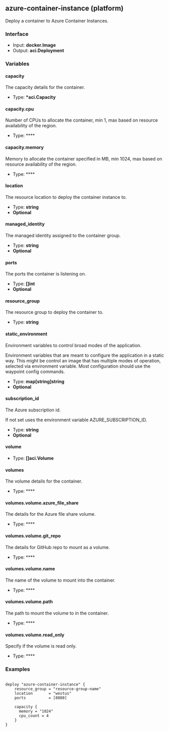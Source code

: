 ## azure-container-instance (platform)

Deploy a container to Azure Container Instances.

### Interface

- Input: **docker.Image**
- Output: **aci.Deployment**

### Variables

#### capacity

The capacity details for the container.

- Type: **\*aci.Capacity**

#### capacity.cpu

Number of CPUs to allocate the container, min 1, max based on resource availability of the region.

- Type: \*\*\*\*

#### capacity.memory

Memory to allocate the container specified in MB, min 1024, max based on resource availability of the region.

- Type: \*\*\*\*

#### location

The resource location to deploy the container instance to.

- Type: **string**
- **Optional**

#### managed_identity

The managed identity assigned to the container group.

- Type: **string**
- **Optional**

#### ports

The ports the container is listening on.

- Type: **[]int**
- **Optional**

#### resource_group

The resource group to deploy the container to.

- Type: **string**

#### static_environment

Environment variables to control broad modes of the application.

Environment variables that are meant to configure the application in a static way. This might be control an image that has multiple modes of operation, selected via environment variable. Most configuration should use the waypoint config commands.

- Type: **map[string]string**
- **Optional**

#### subscription_id

The Azure subscription id.

If not set uses the environment variable AZURE_SUBSCRIPTION_ID.

- Type: **string**
- **Optional**

#### volume

- Type: **[]aci.Volume**

#### volumes

The volume details for the container.

- Type: \*\*\*\*

#### volumes.volume.azure_file_share

The details for the Azure file share volume.

- Type: \*\*\*\*

#### volumes.volume.git_repo

The details for GitHub repo to mount as a volume.

- Type: \*\*\*\*

#### volumes.volume.name

The name of the volume to mount into the container.

- Type: \*\*\*\*

#### volumes.volume.path

The path to mount the volume to in the container.

- Type: \*\*\*\*

#### volumes.volume.read_only

Specify if the volume is read only.

- Type: \*\*\*\*

### Examples

```

deploy "azure-container-instance" {
	resource_group = "resource-group-name"
	location       = "westus"
	ports          = [8080]

	capacity {
      memory = "1024"
      cpu_count = 4
    }
}

```
